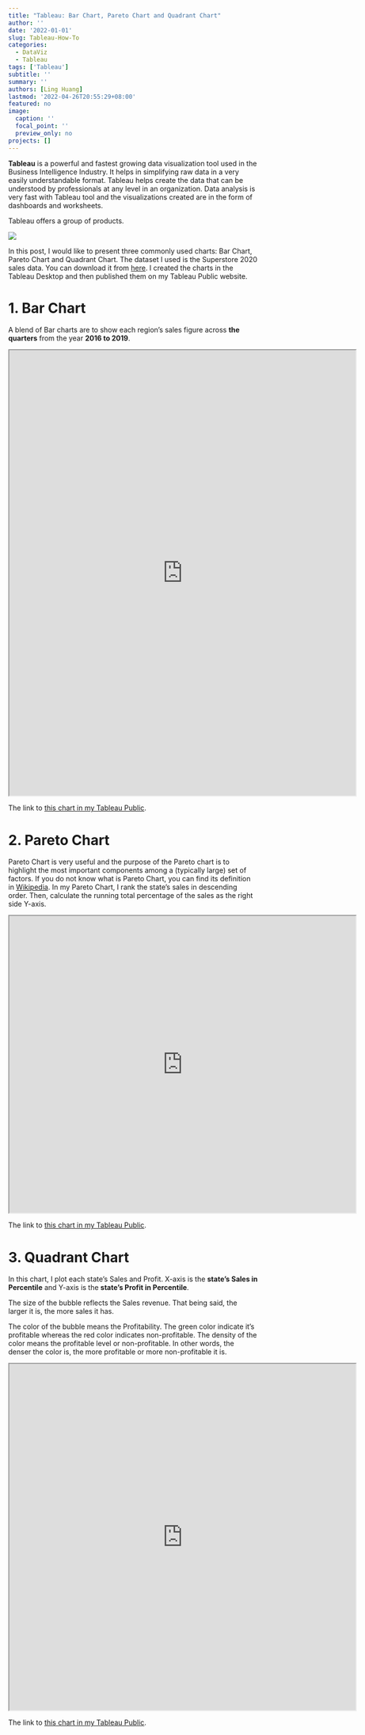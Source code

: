 ```yaml
---
title: "Tableau: Bar Chart, Pareto Chart and Quadrant Chart"
author: ''
date: '2022-01-01'
slug: Tableau-How-To
categories:
  - DataViz
  - Tableau
tags: ['Tableau']
subtitle: ''
summary: ''
authors: [Ling Huang]
lastmod: '2022-04-26T20:55:29+08:00'
featured: no
image:
  caption: ''
  focal_point: ''
  preview_only: no
projects: []
---
```


**Tableau** is a powerful and fastest growing data visualization tool used in the Business Intelligence Industry. It helps in simplifying raw data in a very easily understandable format. Tableau helps create the data that can be understood by professionals at any level in an organization. Data analysis is very fast with Tableau tool and the visualizations created are in the form of dashboards and worksheets.

Tableau offers a group of products.

![](TableauProductSuite.png)


In this post, I would like to present three commonly used charts: Bar Chart, Pareto Chart and Quadrant Chart. The dataset I used is the Superstore 2020 sales data. You can download it from [here](./Superstore2020.xls). I created the charts in the Tableau Desktop and then published them on my Tableau Public website.

# 1. Bar Chart

A blend of Bar charts are to show each region's sales figure across **the quarters** from the year **2016 to 2019**.

<iframe src="https://public.tableau.com/views/TotalSalesbyQuarterbyRegion/AverageByRegion?:showVizHome=no&:embed=true"
 width="700" height="900"></iframe>
 
The link to [this chart in my Tableau Public](https://public.tableau.com/views/TotalSalesbyQuarterbyRegion/AverageByRegion?:display_count=n&:origin=viz_share_link).

# 2. Pareto Chart

Pareto Chart is very useful and the purpose of the Pareto chart is to highlight the most important components among a (typically large) set of factors. If you do not know what is Pareto Chart, you can find its definition in [Wikipedia](https://en.wikipedia.org/wiki/Pareto_chart). In my Pareto Chart, I rank the state's sales in descending order. Then, calculate the running total percentage of the sales as the right side Y-axis.

<iframe src="https://public.tableau.com/views/ParetoChart_16509549011250/Pareto?:language=en-US&:display_count=n&:origin=viz_share_link&:showVizHome=no&:embed=true"
 width="700" height="600"></iframe>


The link to [this chart in my Tableau Public](https://public.tableau.com/app/profile/hngling/viz/ParetoChart_16509549011250/Pareto).

# 3. Quadrant Chart  

In this chart, I plot each state's Sales and Profit. X-axis is the **state's Sales in Percentile** and Y-axis is the **state's Profit in Percentile**. 

The size of the bubble reflects the Sales revenue. That being said, the larger it is, the more sales it has.  

The color of the bubble means the Profitability. The green color indicate it's profitable whereas the red color indicates non-profitable. The density of the color means the profitable level or non-profitable. In other words, the denser the color is, the more profitable or more non-profitable it is.


<iframe src="https://public.tableau.com/views/QuadrantChart_16509548402850/Quadrant?:language=en-US&:display_count=n&:origin=viz_share_link&:showVizHome=no&:embed=true"
 width="700" height="700"></iframe>
 
 
The link to [this chart in my Tableau Public](https://public.tableau.com/views/QuadrantChart_16509548402850/Quadrant).